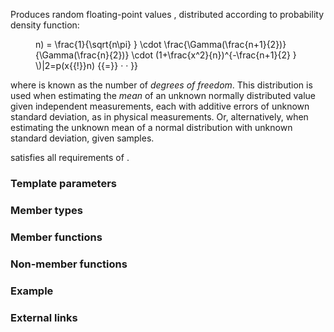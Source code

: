{{cpp/title|student_t_distribution}}
{{cpp/numeric/random/student_t_distribution/navbar}}
{{ddcl|header=random|since=c++11|1=
template&lt; class RealType = double &gt;
class student_t_distribution;
}}

Produces random floating-point values {{math|x}}, distributed according to probability density function:

:{{mathjax-or|1=\(p(x{{!}}n) = \frac{1}{\sqrt{n\pi} } \cdot \frac{\Gamma(\frac{n+1}{2})}{\Gamma(\frac{n}{2})} \cdot (1+\frac{x^2}{n})^{-\frac{n+1}{2} } \)|2=p(x{{!}}n) {{=}} {{mfrac|1|{{mrad|n&amp;pi;}}}} · {{mfrac|Γ({{mfrac|n+1|2}})|Γ({{mfrac|n|2}})}} · {{mparen|(|)|1+{{mfrac|x{{su|p=2}}|n}}|rows=3}} {{su|p=-{{mfrac|n+1|2}}}}}}

where {{math|n}} is known as the number of ''degrees of freedom''. This distribution is used when estimating the ''mean'' of an unknown normally distributed value given {{math|n + 1}} independent measurements, each with additive errors of unknown standard deviation, as in physical measurements. Or, alternatively, when estimating the unknown mean of a normal distribution with unknown standard deviation, given {{math|n + 1}} samples.

{{ttt|std::student_t_distribution}} satisfies all requirements of {{named req|RandomNumberDistribution}}.

===Template parameters===
{{par begin}}
{{cpp/numeric/random/param_list|RealType}}
{{par end}}

===Member types===
{{dsc begin}}
{{dsc hitem|Member type|Definition}}
{{dsc|{{tt|result_type}} {{mark c++11}}|{{co|RealType}}}}
{{cpp/numeric/random/param_type}}
{{dsc end}}

===Member functions===
{{dsc begin}}
{{dsc inc|cpp/numeric/random/distribution/dsc constructor|student_t_distribution}}
{{dsc inc|cpp/numeric/random/distribution/dsc reset|student_t_distribution}}

{{dsc h2|Generation}}
{{dsc inc|cpp/numeric/random/distribution/dsc operator()|student_t_distribution}}

{{dsc h2|Characteristics}}
{{dsc inc|cpp/numeric/random/student_t_distribution/dsc n}}
{{dsc inc|cpp/numeric/random/distribution/dsc param|student_t_distribution}}
{{dsc inc|cpp/numeric/random/distribution/dsc min|student_t_distribution}}
{{dsc inc|cpp/numeric/random/distribution/dsc max|student_t_distribution}}
{{dsc end}}

===Non-member functions===
{{dsc begin}}
{{dsc inc|cpp/numeric/random/distribution/dsc operator_cmp|student_t_distribution}}
{{dsc inc|cpp/numeric/random/distribution/dsc operator_ltltgtgt|student_t_distribution}}
{{dsc end}}

===Example===
{{example
|code=
#include &lt;algorithm&gt;
#include &lt;cmath&gt;
#include &lt;iomanip&gt;
#include &lt;iostream&gt;
#include &lt;map&gt;
#include &lt;random&gt;
#include &lt;vector&gt;

{{cpp/numeric/draw_vbars}}

int main()
{
    std::random_device rd{};
    std::mt19937 gen{rd()};

    std::student_t_distribution&lt;&gt; d{10.0f};

    const int norm = 10'000;
    const float cutoff = 0.000'3f;

    std::map&lt;int, int&gt; hist{};
    for (int n = 0; n != norm; ++n)
        ++hist[std::round(d(gen))];

    std::vector&lt;float&gt; bars;
    std::vector&lt;int&gt; indices;
    for (const auto&amp; [n, p] : hist)
        if (float x = p * (1.0f / norm); cutoff &lt; x)
        {
            bars.push_back(x);
            indices.push_back(n);
        }

    for (draw_vbars&lt;8, 5&gt;(bars); const int n : indices)
        std::cout &lt;&lt; " " &lt;&lt; std::setw(2) &lt;&lt; n &lt;&lt; "   ";
    std::cout &lt;&lt; '\n';
}
|p=true
|output=&lt;nowiki/&gt;
                        █████                               ┬ 0.3753
                        █████                               │
                  ▁▁▁▁▁ █████                               │
                  █████ █████ ▆▆▆▆▆                         │
                  █████ █████ █████                         │
                  █████ █████ █████                         │
            ▄▄▄▄▄ █████ █████ █████ ▄▄▄▄▄                   │
▁▁▁▁▁ ▃▃▃▃▃ █████ █████ █████ █████ █████ ▃▃▃▃▃ ▁▁▁▁▁ ▁▁▁▁▁ ┴ 0.0049
 -4    -3    -2    -1     0     1     2     3     4     5

}}

===External links===
{{eli|[https://mathworld.wolfram.com/Studentst-Distribution.html Weisstein, Eric W. "Student's t-Distribution."] From MathWorld &amp;mdash; A Wolfram Web Resource.}}

{{langlinks|de|es|fr|it|ja|pt|ru|zh}}